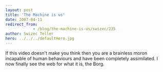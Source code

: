```yaml
---
layout: post
title: 'The Machine is us'
date: 2007-04-11
redirect_from: 
            - /blog/the-machine-is-us/swizec/235
author: Swizec Teller
hero: ../../../defaultHero.jpg
---
```

If this video doesn't make you think then you are a brainless moron incapable of human behaviours and have been completely assimilated. I now finally see the web for what it is, the Borg.
